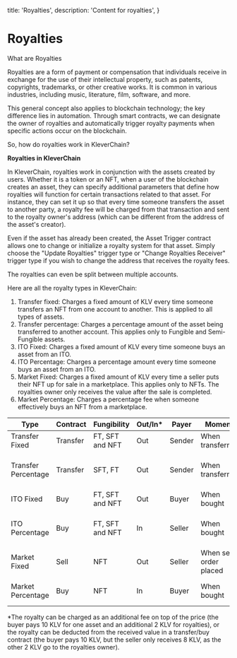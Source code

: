   title: 'Royalties',
  description: 'Content for royalties',
}

# Royalties

What are Royalties

Royalties are a form of payment or compensation that individuals receive in exchange for the use of their intellectual property, such as patents, copyrights, trademarks, or other creative works. It is common in various industries, including music, literature, film, software, and more.

This general concept also applies to blockchain technology; the key difference lies in automation. Through smart contracts, we can designate the owner of royalties and automatically trigger royalty payments when specific actions occur on the blockchain.

So, how do royalties work in KleverChain?

**Royalties in KleverChain**

In KleverChain, royalties work in conjunction with the assets created by users. Whether it is a token or an NFT, when a user of the blockchain creates an asset, they can specify additional parameters that define how royalties will function for certain transactions related to that asset. For instance, they can set it up so that every time someone transfers the asset to another party, a royalty fee will be charged from that transaction and sent to the royalty owner's address (which can be different from the address of the asset's creator).

Even if the asset has already been created, the Asset Trigger contract allows one to change or initialize a royalty system for that asset. Simply choose the "Update Royalties" trigger type or "Change Royalties Receiver" trigger type if you wish to change the address that receives the royalty fees.

The royalties can even be split between multiple accounts.

Here are all the royalty types in KleverChain:

1. Transfer fixed: Charges a fixed amount of KLV every time someone transfers an NFT from one account to another. This is applied to all types of assets.
2. Transfer percentage: Charges a percentage amount of the asset being transferred to another account. This applies only to Fungible and Semi-Fungible assets.
3. ITO Fixed: Charges a fixed amount of KLV every time someone buys an asset from an ITO.
4. ITO Percentage: Charges a percentage amount every time someone buys an asset from an ITO.
5. Market Fixed: Charges a fixed amount of KLV every time a seller puts their NFT up for sale in a marketplace. This applies only to NFTs. The royalties owner only receives the value after the sale is completed.
6. Market Percentage: Charges a percentage fee when someone effectively buys an NFT from a marketplace.

| Type                | Contract | Fungibility | Out/In\* | Payer  | Moment                 | Currency                          |
| ------------------- | -------- | ----------- | -------- | ------ | ---------------------- | --------------------------------- |
| Transfer Fixed      | Transfer | FT, SFT and NFT         | Out      | Sender | When transferred       | KLV                               |
| Transfer Percentage | Transfer | SFT, FT          | Out      | Sender | When transferred       | Currency of the transferred asset |
| ITO Fixed           | Buy      | FT, SFT and NFT  | Out      | Buyer  | When bought            | KLV                               |
| ITO Percentage      | Buy      | FT, SFT and NFT  | In       | Seller | When bought            | Currency of the token price       |
| Market Fixed        | Sell     | NFT         | Out      | Seller | When sell order placed | KLV                               |
| Market Percentage   | Buy      | NFT         | In       | Buyer  | When bought            | Currency of the NFT price         |

\*The royalty can be charged as an additional fee on top of the price (the buyer pays 10 KLV for one asset and an additional 2 KLV for royalties), or the royalty can be deducted from the received value in a transfer/buy contract (the buyer pays 10 KLV, but the seller only receives 8 KLV, as the other 2 KLV go to the royalties owner).
